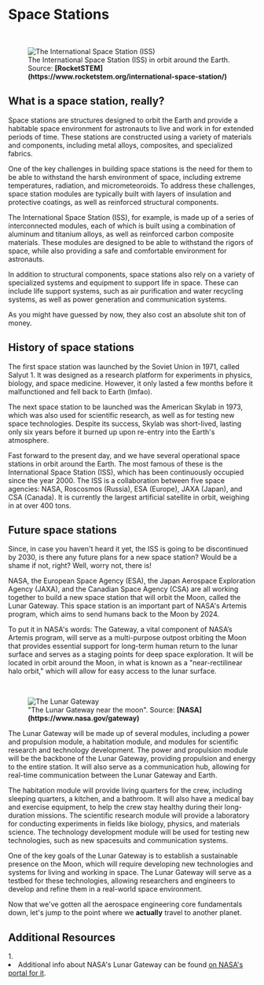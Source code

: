 
# Space Stations

<br />
<figure>
<Image src={require(".//../../../resources/images/iss.jpg")} alt="The International Space Station (ISS)" />
<figcaption style={{ color: "rgb(156, 156, 156)", fontSize: "14px", marginTop: "2px" }}>The International Space Station (ISS) in orbit around the Earth. Source: <strong>[RocketSTEM](https://www.rocketstem.org/international-space-station/)</strong></figcaption>
</figure>

## What is a space station, really?
Space stations are structures designed to orbit the Earth and provide a habitable space environment for astronauts to live and work in for extended periods of time. These stations are constructed using a variety of materials and components, including metal alloys, composites, and specialized fabrics.

One of the key challenges in building space stations is the need for them to be able to withstand the harsh environment of space, including extreme temperatures, radiation, and micrometeoroids. To address these challenges, space station modules are typically built with layers of insulation and protective coatings, as well as reinforced structural components.

The International Space Station (ISS), for example, is made up of a series of interconnected modules, each of which is built using a combination of aluminum and titanium alloys, as well as reinforced carbon composite materials. These modules are designed to be able to withstand the rigors of space, while also providing a safe and comfortable environment for astronauts.

In addition to structural components, space stations also rely on a variety of specialized systems and equipment to support life in space. These can include life support systems, such as air purification and water recycling systems, as well as power generation and communication systems.

As you might have guessed by now, they also cost an absolute shit ton of money.

## History of space stations
The first space station was launched by the Soviet Union in 1971, called Salyut 1. It was designed as a research platform for experiments in physics, biology, and space medicine. However, it only lasted a few months before it malfunctioned and fell back to Earth (lmfao).

The next space station to be launched was the American Skylab in 1973, which was also used for scientific research, as well as for testing new space technologies. Despite its success, Skylab was short-lived, lasting only six years before it burned up upon re-entry into the Earth's atmosphere.

Fast forward to the present day, and we have several operational space stations in orbit around the Earth. The most famous of these is the International Space Station (ISS), which has been continuously occupied since the year 2000. The ISS is a collaboration between five space agencies: NASA, Roscosmos (Russia), ESA (Europe), JAXA (Japan), and CSA (Canada). It is currently the largest artificial satellite in orbit, weighing in at over 400 tons.

## Future space stations
Since, in case you haven't heard it yet, the ISS is going to be discontinued by 2030, is there any future plans for a new space station? Would be a shame if not, right? Well, worry not, there is!

NASA, the European Space Agency (ESA), the Japan Aerospace Exploration Agency (JAXA), and the Canadian Space Agency (CSA) are all working together to build a new space station that will orbit the Moon, called the Lunar Gateway. This space station is an important part of NASA's Artemis program, which aims to send humans back to the Moon by 2024.

To put it in NASA's words: The Gateway, a vital component of NASA’s Artemis program, will serve as a multi-purpose outpost orbiting the Moon that provides essential support for long-term human return to the lunar surface and serves as a staging points for deep space exploration. It will be located in orbit around the Moon, in what is known as a "near-rectilinear halo orbit," which will allow for easy access to the lunar surface.

<br />
<figure>
<Image src={require(".//../../../resources/images/gateway.png")} alt="The Lunar Gateway" />
<figcaption style={{ color: "rgb(156, 156, 156)", fontSize: "14px", marginTop: "2px" }}>"The Lunar Gateway near the moon". Source: <strong>[NASA](https://www.nasa.gov/gateway)</strong></figcaption>
</figure>

The Lunar Gateway will be made up of several modules, including a power and propulsion module, a habitation module, and modules for scientific research and technology development. The power and propulsion module will be the backbone of the Lunar Gateway, providing propulsion and energy to the entire station. It will also serve as a communication hub, allowing for real-time communication between the Lunar Gateway and Earth.

The habitation module will provide living quarters for the crew, including sleeping quarters, a kitchen, and a bathroom. It will also have a medical bay and exercise equipment, to help the crew stay healthy during their long-duration missions. The scientific research module will provide a laboratory for conducting experiments in fields like biology, physics, and materials science. The technology development module will be used for testing new technologies, such as new spacesuits and communication systems.

One of the key goals of the Lunar Gateway is to establish a sustainable presence on the Moon, which will require developing new technologies and systems for living and working in space. The Lunar Gateway will serve as a testbed for these technologies, allowing researchers and engineers to develop and refine them in a real-world space environment.

Now that we've gotten all the aerospace engineering core fundamentals down, let's jump to the point where we <strong>actually</strong> travel to another planet.


## Additional Resources
<AdditionalResources>
  <div>
    <span>1. </span><li>Additional info about NASA's Lunar Gateway can be found <a href="https://www.nasa.gov/gateway" target="_blank">on NASA's portal for it</a>.</li>
  </div>
</AdditionalResources>

<Analytics />